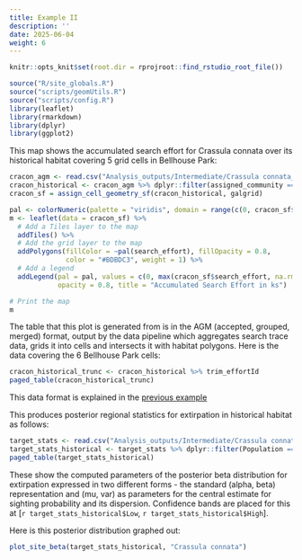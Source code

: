 ```yaml
---
title: Example II
description: ''
date: 2025-06-04
weight: 6
---
```


```r
knitr::opts_knit$set(root.dir = rprojroot::find_rstudio_root_file())
```

```r
source("R/site_globals.R")
source("scripts/geomUtils.R")
source("scripts/config.R")
library(leaflet)
library(rmarkdown)
library(dplyr)
library(ggplot2)
```

This map shows the accumulated search effort for Crassula connata over its historical habitat covering 5 grid cells
in Bellhouse Park:

```r
cracon_agm <- read.csv("Analysis_outputs/Intermediate/Crassula connata_accepted_grouped_merged.csv")
cracon_historical <- cracon_agm %>% dplyr::filter(assigned_community == 44)
cracon_sf = assign_cell_geometry_sf(cracon_historical, galgrid)

pal <- colorNumeric(palette = "viridis", domain = range(c(0, cracon_sf$search_effort), na.rm = TRUE))
m <- leaflet(data = cracon_sf) %>%
  # Add a Tiles layer to the map
  addTiles() %>%
  # Add the grid layer to the map
  addPolygons(fillColor = ~pal(search_effort), fillOpacity = 0.8, 
              color = "#BDBDC3", weight = 1) %>%
  # Add a legend
  addLegend(pal = pal, values = c(0, max(cracon_sf$search_effort, na.rm = TRUE)),
            opacity = 0.8, title = "Accumulated Search Effort in ks")

# Print the map
m

```

The table that this plot is generated from is in the AGM (accepted, grouped, merged) format, output by the 
data pipeline which aggregates search trace data, grids it into cells and intersects it with habitat polygons. Here is the data covering
the 6 Bellhouse Park cells:

```r
cracon_historical_trunc <- cracon_historical %>% trim_effortId
paged_table(cracon_historical_trunc)
```

This data format is explained in the [previous example](../example-i)

This produces posterior regional statistics for extirpation in historical habitat as follows:

```r
target_stats <- read.csv("Analysis_outputs/Intermediate/Crassula connata_stats.csv")
target_stats_historical <- target_stats %>% dplyr::filter(Population == 44)
paged_table(target_stats_historical)
```

These show the computed parameters of the posterior beta distribution for extirpation expressed in two different forms - the standard (alpha, beta) representation and (mu, var) as parameters for the central estimate for sighting probability and its dispersion. Confidence bands are placed for this at [`r target_stats_historical$Low`, `r target_stats_historical$High`].

Here is this posterior distribution graphed out:

```r
plot_site_beta(target_stats_historical, "Crassula connata")
```


